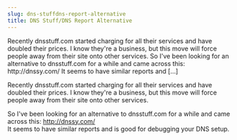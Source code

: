 ```yaml
---
slug: dns-stuffdns-report-alternative
title: DNS Stuff/DNS Report Alternative
---
```

<p>Recently dnsstuff.com started charging for all their services and have doubled their prices. I know they're a business, but this move will force people away from their site onto other services. So I've been looking for an alternative to dnsstuff.com for a while and came across this: http://dnssy.com/ It seems to have similar reports and [&hellip;]</p>


<!--truncate-->
Recently dnsstuff.com started charging for all their services and have doubled their prices. I know they're a business, but this move will force people away from their site onto other services.  

So I've been looking for an alternative to dnsstuff.com for a while and came across this: <a href="http://dnssy.com/" target="_blank">http://dnssy.com/</a><br />
It seems to have similar reports and is good for debugging your DNS setup.  

